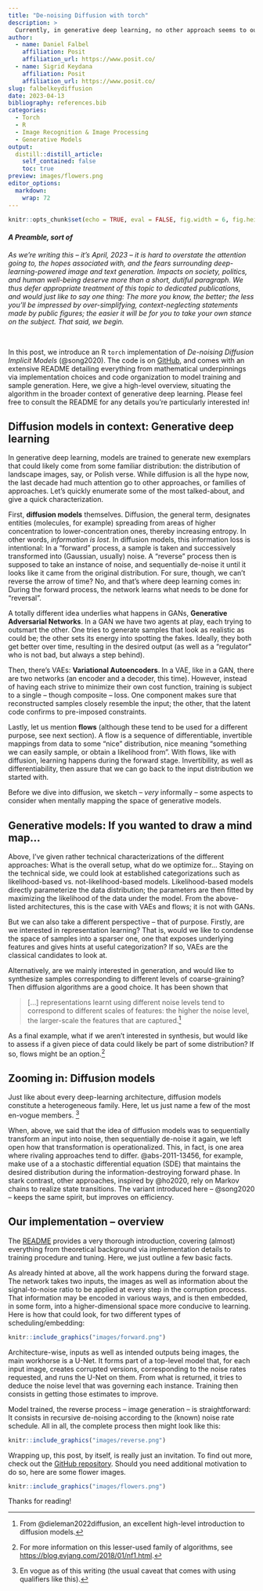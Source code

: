 ```yaml
---
title: "De-noising Diffusion with torch"
description: >
  Currently, in generative deep learning, no other approach seems to outperform the family of diffusion models. Would you like to try for yourself? If so, our torch implementation of de-noising diffusion  provides an easy-to-use, easy-to-configure interface.
author:
  - name: Daniel Falbel
    affiliation: Posit
    affiliation_url: https://www.posit.co/
  - name: Sigrid Keydana
    affiliation: Posit
    affiliation_url: https://www.posit.co/
slug: falbelkeydiffusion
date: 2023-04-13
bibliography: references.bib
categories:
  - Torch
  - R
  - Image Recognition & Image Processing
  - Generative Models
output:
  distill::distill_article:
    self_contained: false
    toc: true
preview: images/flowers.png
editor_options: 
  markdown: 
    wrap: 72
---
```


```r
knitr::opts_chunk$set(echo = TRUE, eval = FALSE, fig.width = 6, fig.height = 6)
```

#### *A Preamble, sort of*

*As we're writing this -- it's April, 2023 -- it is hard to overstate
the attention going to, the hopes associated with, and the fears
surrounding deep-learning-powered image and text generation. Impacts on
society, politics, and human well-being deserve more than a short,
dutiful paragraph. We thus defer appropriate treatment of this topic to
dedicated publications, and would just like to say one thing: The more
you know, the better; the less you'll be impressed by over-simplifying,
context-neglecting statements made by public figures; the easier it will
be for you to take your own stance on the subject. That said, we begin.*

<br />

In this post, we introduce an R `torch` implementation of *De-noising
Diffusion Implicit Models* (@song2020). The code is on
[GitHub](https://github.com/dfalbel/denoising-diffusion), and comes with
an extensive README detailing everything from mathematical underpinnings
via implementation choices and code organization to model training and
sample generation. Here, we give a high-level overview, situating the
algorithm in the broader context of generative deep learning. Please
feel free to consult the README for any details you're particularly
interested in!

## Diffusion models in context: Generative deep learning

In generative deep learning, models are trained to generate new
exemplars that could likely come from some familiar distribution: the
distribution of landscape images, say, or Polish verse. While diffusion
is all the hype now, the last decade had much attention go to other
approaches, or families of approaches. Let's quickly enumerate some of
the most talked-about, and give a quick characterization.

First, **diffusion models** themselves. Diffusion, the general term,
designates entities (molecules, for example) spreading from areas of
higher concentration to lower-concentration ones, thereby increasing
entropy. In other words, _information is
lost_. In diffusion models, this information loss is intentional: In a
"forward" process, a sample is taken and successively transformed into
(Gaussian, usually) noise. A "reverse" process then is supposed to take
an instance of noise, and sequentially de-noise it until it looks like
it came from the original distribution. For sure, though, we can't
reverse the arrow of time? No, and that's where deep learning comes in:
During the forward process, the network learns what needs to be done for
"reversal".

A totally different idea underlies what happens in GANs, **Generative
Adversarial Networks**. In a GAN we have two agents at play, each trying
to outsmart the other. One tries to generate samples that look as
realistic as could be; the other sets its energy into spotting the
fakes. Ideally, they both get better over time, resulting in the desired
output (as well as a "regulator" who is not bad, but always a step
behind).

Then, there's VAEs: **Variational Autoencoders**. In a VAE, like in a
GAN, there are two networks (an encoder and a decoder, this time).
However, instead of having each strive to minimize their own cost
function, training is subject to a single -- though composite -- loss.
One component makes sure that reconstructed samples closely resemble the
input; the other, that the latent code confirms to pre-imposed
constraints.

Lastly, let us mention **flows** (although these tend to be used for a
different purpose, see next section). A flow is a sequence of
differentiable, invertible mappings from data to some "nice"
distribution, nice meaning "something we can easily sample, or obtain a
likelihood from". With flows, like with diffusion, learning happens
during the forward stage. Invertibility, as well as differentiability,
then assure that we can go back to the input distribution we started
with.

Before we dive into diffusion, we sketch -- *very* informally -- some
aspects to consider when mentally mapping the space of generative
models.

## Generative models: If you wanted to draw a mind map...

Above, I've given rather technical characterizations of the different
approaches: What is the overall setup, what do we optimize for...
Staying on the technical side, we could look at established
categorizations such as likelihood-based vs. not-likelihood-based
models. Likelihood-based models directly parameterize the data
distribution; the parameters are then fitted by maximizing the
likelihood of the data under the model. From the above-listed
architectures, this is the case with VAEs and flows; it is not with
GANs.

But we can also take a different perspective -- that of purpose.
Firstly, are we interested in representation learning? That is, would we
like to condense the space of samples into a sparser one, one that
exposes underlying features and gives hints at useful categorization? If
so, VAEs are the classical candidates to look at.

Alternatively, are we mainly interested in generation, and would like to
synthesize samples corresponding to different levels of coarse-graining?
Then diffusion algorithms are a good choice. It has been shown that

> [...] representations learnt using different noise levels tend to
> correspond to different scales of features: the higher the noise
> level, the larger-scale the features that are captured.[^1]

[^1]: From @dieleman2022diffusion, an excellent high-level introduction
    to diffusion models.

As a final example, what if we aren't interested in synthesis, but would
like to assess if a given piece of data could likely be part of some
distribution? If so, flows might be an option.[^2]

[^2]: For more information on this lesser-used family of algorithms, see
    <https://blog.evjang.com/2018/01/nf1.html>.

## Zooming in: Diffusion models

Just like about every deep-learning architecture, diffusion models
constitute a heterogeneous family. Here, let us just name a few of the
most en-vogue members. [^3]

[^3]: En vogue as of this writing (the usual caveat that comes with
    using qualifiers like this).

When, above, we said that the idea of diffusion models was to
sequentially transform an input into noise, then sequentially de-noise
it again, we left open how that transformation is operationalized. This,
in fact, is one area where rivaling approaches tend to differ.
@abs-2011-13456, for example, make use of a a stochastic differential
equation (SDE) that maintains the desired distribution during the
information-destroying forward phase. In stark contrast, other
approaches, inspired by @ho2020, rely on Markov chains to realize state
transitions. The variant introduced here -- @song2020 -- keeps the same
spirit, but improves on efficiency.

## Our implementation -- overview

The [README](https://github.com/dfalbel/denoising-diffusion) provides a
very thorough introduction, covering (almost) everything from
theoretical background via implementation details to training procedure
and tuning. Here, we just outline a few basic facts.

As already hinted at above, all the work happens during the forward
stage. The network takes two inputs, the images as well as information
about the signal-to-noise ratio to be applied at every step in the
corruption process. That information may be encoded in various ways,
and is then embedded, in some form, into a higher-dimensional space more
conducive to learning. Here is how that could look, for two different types of scheduling/embedding:

```r
knitr::include_graphics("images/forward.png")
```

Architecture-wise, inputs as well as intended outputs being images, the
main workhorse is a U-Net. It forms part of a top-level model that, for
each input image, creates corrupted versions, corresponding to the noise
rates requested, and runs the U-Net on them. From what is returned, it
tries to deduce the noise level that was governing each instance.
Training then consists in getting those estimates to improve.


Model trained, the reverse process -- image generation -- is
straightforward: It consists in recursive de-noising according to the
(known) noise rate schedule. All in all, the complete process then might look like this:

```r
knitr::include_graphics("images/reverse.png")
```

Wrapping up, this post, by itself, is really just an invitation. To
find out more, check out the [GitHub
repository](https://github.com/dfalbel/denoising-diffusion/). Should you
need additional motivation to do so, here are some flower images.

```r
knitr::include_graphics("images/flowers.png")
```

Thanks for reading!
